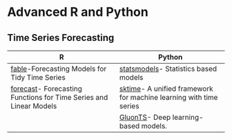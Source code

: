 # Advanced R and Python

<!--Refer this website

https://www.business-science.io/learning-python/2018/11/18/data-science-python-cheatsheet.html?utm_content=bufferd082c&utm_medium=social&utm_source=twitter.com&utm_campaign=buffer-->

## Time Series Forecasting

R                        | Python
-------------------------|-------------------------
[fable](https://cran.r-project.org/web/packages/fable/index.html)-Forecasting Models for Tidy Time Series | [statsmodels](https://www.statsmodels.org/devel/user-guide.html#time-series-analysis)- Statistics based models
[forecast](https://cran.r-project.org/web/packages/forecast/index.html)- Forecasting Functions for Time Series and Linear Models | [sktime](https://www.sktime.org/en/latest/)- A unified framework for machine learning with time series
$\text{}$ | [GluonTS](https://ts.gluon.ai/)- Deep learning-based models.
